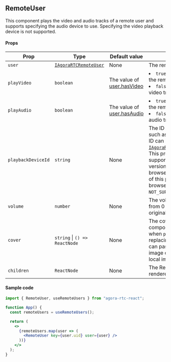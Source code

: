 ## RemoteUser

This component plays the video and audio tracks of a remote user and supports specifying the audio device to use. Specifying the video playback device is not supported.

#### Props

| Prop               | Type                                                                                                       | Default value                                                                                                            | Description                                                                                                                                                                                                                                                                                                                                                                              |
| ------------------ | ---------------------------------------------------------------------------------------------------------- | ------------------------------------------------------------------------------------------------------------------------ | ---------------------------------------------------------------------------------------------------------------------------------------------------------------------------------------------------------------------------------------------------------------------------------------------------------------------------------------------------------------------------------------- |
| `user`             | [`IAgoraRTCRemoteUser`](https://api-ref.agora.io/en/video-sdk/web/4.x/interfaces/iagorartcremoteuser.html) | None                                                                                                                     | The remote user object.                                                                                                                                                                                                                                                                                                                                                                  |
| `playVideo`        | `boolean`                                                                                                  | The value of [user.hasVideo](https://api-ref.agora.io/en/video-sdk/web/4.x/interfaces/iagorartcremoteuser.html#hasvideo) | <li>`true`: Play the video track of the remote user.</li><li>`false`: Stop playing the video track of the remote user.</li>                                                                                                                                                                                                                                                              |
| `playAudio`        | `boolean`                                                                                                  | The value of [user.hasAudio](https://api-ref.agora.io/en/video-sdk/web/4.x/interfaces/iagorartcremoteuser.html#hasaudio) | <li>`true`: Play the audio track of the remote user.</li><li>`false`: Stop playing the audio track of the remote user.</li>                                                                                                                                                                                                                                                              |
| `playbackDeviceId` | `string`                                                                                                   | None                                                                                                                     | The ID of the playback device, such as a speaker. The device ID can be obtained using [`IAgoraRTC.getPlaybackDevices`](https://api-ref.agora.io/en/video-sdk/web/4.x/interfaces/iagorartc.html#getplaybackdevices). This property is only supported in the desktop version of the Chrome browser. Modifying the value of this property in other browsers throws a `NOT_SUPPORTED` error. |
| `volume`           | `number`                                                                                                   | None                                                                                                                     | The volume. The value ranges from 0 (mute) to 100 (the original volume).                                                                                                                                                                                                                                                                                                                 |
| `cover`            | `string` &VerticalLine; `() => ReactNode`                                                                  | None                                                                                                                     | The cover image or custom component to be displayed when `playVideo` is `false`, replacing the video frame. You can pass the URL of an online image or the relative path of a local image.                                                                                                                                                                                               |
| `children`         | `ReactNode`                                                                                                | None                                                                                                                     | The React nodes to be rendered.                                                                                                                                                                                                                                                                                                                                                          |

#### Sample code

```jsx
import { RemoteUser, useRemoteUsers } from "agora-rtc-react";

function App() {
  const remoteUsers = useRemoteUsers();

  return (
    <>
      {remoteUsers.map(user => (
        <RemoteUser key={user.uid} user={user} />
      ))}
    </>
  );
}
```
